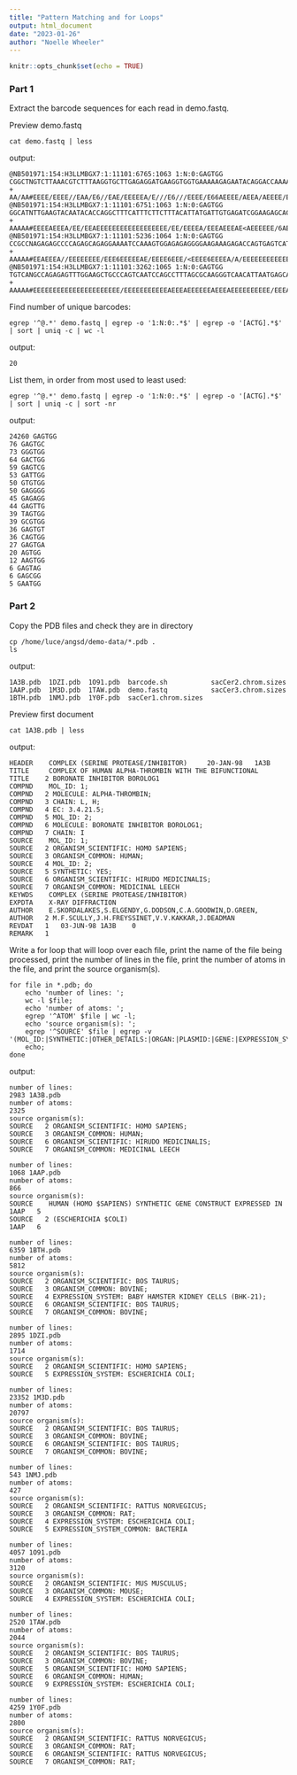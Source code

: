 ```yaml
---
title: "Pattern Matching and for Loops"
output: html_document
date: "2023-01-26"
author: "Noelle Wheeler"
---
```


```r
knitr::opts_chunk$set(echo = TRUE)
```

### Part 1
Extract the barcode sequences for each read in demo.fastq. 

Preview demo.fastq
```{}
cat demo.fastq | less
```

output:
```
@NB501971:154:H3LLMBGX7:1:11101:6765:1063 1:N:0:GAGTGG
CGGCTNGTCTTAAACGTCTTTAAGGTGCTTGAGAGGATGAAGGTGGTGAAAAAGAGAATACAGGACCAAAAGAGGACATCAGGAG
+
AA/AA#EEEE/EEEE//EAA/E6//EAE/EEEEEA/E///E6///EEEE/E66AEEEE/AEEA/AEEEE/E/<EEEEAEEAEEEE
@NB501971:154:H3LLMBGX7:1:11101:6751:1063 1:N:0:GAGTGG
GGCATNTTGAAGTACAATACACCAGGCTTTCATTTCTTCTTTACATTATGATTGTGAGATCGGAAGAGCACACGTCTGAACTCCA
+
AAAAA#EEEEAEEEA/EE/EEAEEEEEEEEEEEEEEEEEE/EE/EEEEA/EEEAEEEAE<AEEEEEE/6AEEAEAEE/EEAEE<<
@NB501971:154:H3LLMBGX7:1:11101:5236:1064 1:N:0:GAGTGG
CCGCCNAGAGAGCCCCAGAGCAGAGGAAAATCCAAAGTGGAGAGAGGGGAAGAAAGAGACCAGTGAGTCATCCGTCCAGAAGGCG
+
AAAAA#EEAEEEA//EEEEEEEE/EEE6EEEEEAE/EEEE6EEE/<EEEE6EEEEA/A/EEEEEEEEEEEE6EEEE<EEEAEEEE
@NB501971:154:H3LLMBGX7:1:11101:3262:1065 1:N:0:GAGTGG
TGTCANGCCAGAGAGTTTGGAAGCTGCCCAGTCAATCCAGCCTTTAGCGCAAGGGTCAACATTAATGAGCACAAGGCCTTCCACA
+
AAAAA#EEEEEEEEEEEEEEEEEEEEEE/EEEEEEEEEEEAEEEAEEEEEEAEEEAEEEEEEEEEE/EEEAEEEEEE<A<
```

Find number of unique barcodes:
```{}
egrep '^@.*' demo.fastq | egrep -o '1:N:0:.*$' | egrep -o '[ACTG].*$' | sort | uniq -c | wc -l
```
output:
```
20
```

List them, in order from most used to least used: 
```{}
egrep '^@.*' demo.fastq | egrep -o '1:N:0:.*$' | egrep -o '[ACTG].*$' | sort | uniq -c | sort -nr
```
output:
````
24260 GAGTGG
76 GAGTGC 
73 GGGTGG  
64 GACTGG  
59 GAGTCG  
53 GATTGG  
50 GTGTGG  
50 GAGGGG  
45 GAGAGG  
44 GAGTTG  
39 TAGTGG  
39 GCGTGG  
36 GAGTGT  
36 CAGTGG  
27 GAGTGA  
20 AGTGG  
12 AAGTGG  
6 GAGTAG  
6 GAGCGG  
5 GAATGG
````

### Part 2
Copy the PDB files and check they are in directory
```{}
cp /home/luce/angsd/demo-data/*.pdb .
ls
```

output:
```
1A3B.pdb  1DZI.pdb  1O91.pdb  barcode.sh           sacCer2.chrom.sizes
1AAP.pdb  1M3D.pdb  1TAW.pdb  demo.fastq           sacCer3.chrom.sizes
1BTH.pdb  1NMJ.pdb  1Y0F.pdb  sacCer1.chrom.sizes
```
Preview first document

```{}
cat 1A3B.pdb | less
```

output:
```
HEADER    COMPLEX (SERINE PROTEASE/INHIBITOR)     20-JAN-98   1A3B              
TITLE     COMPLEX OF HUMAN ALPHA-THROMBIN WITH THE BIFUNCTIONAL                 
TITLE    2 BORONATE INHIBITOR BOROLOG1                                          
COMPND    MOL_ID: 1;                                                            
COMPND   2 MOLECULE: ALPHA-THROMBIN;                                            
COMPND   3 CHAIN: L, H;                                                         
COMPND   4 EC: 3.4.21.5;                                                        
COMPND   5 MOL_ID: 2;                                                           
COMPND   6 MOLECULE: BORONATE INHIBITOR BOROLOG1;                               
COMPND   7 CHAIN: I                                                             
SOURCE    MOL_ID: 1;                                                            
SOURCE   2 ORGANISM_SCIENTIFIC: HOMO SAPIENS;                                   
SOURCE   3 ORGANISM_COMMON: HUMAN;                                              
SOURCE   4 MOL_ID: 2;                                                           
SOURCE   5 SYNTHETIC: YES;                                                      
SOURCE   6 ORGANISM_SCIENTIFIC: HIRUDO MEDICINALIS;                             
SOURCE   7 ORGANISM_COMMON: MEDICINAL LEECH                                     
KEYWDS    COMPLEX (SERINE PROTEASE/INHIBITOR)                                   
EXPDTA    X-RAY DIFFRACTION                                                     
AUTHOR    E.SKORDALAKES,S.ELGENDY,G.DODSON,C.A.GOODWIN,D.GREEN,                 
AUTHOR   2 M.F.SCULLY,J.H.FREYSSINET,V.V.KAKKAR,J.DEADMAN                       
REVDAT   1   03-JUN-98 1A3B    0                                                
REMARK   1  
```

Write a for loop that will loop over each file, print the name of the file being processed, print the number of lines in the file, print the number of atoms in the file, and print the source organism(s).
```{}
for file in *.pdb; do
    echo 'number of lines: ';
    wc -l $file;
    echo 'number of atoms: ';
    egrep '^ATOM' $file | wc -l;
    echo 'source organism(s): ';
    egrep '^SOURCE' $file | egrep -v '(MOL_ID:|SYNTHETIC:|OTHER_DETAILS:|ORGAN:|PLASMID:|GENE:|EXPRESSION_SYSTEM_STRAIN:|EXPRESSION_SYSTEM_GENE:|STRAIN:)';
    echo;
done
```
output:

```{}
number of lines:
2983 1A3B.pdb
number of atoms: 
2325
source organism(s): 
SOURCE   2 ORGANISM_SCIENTIFIC: HOMO SAPIENS;                                   
SOURCE   3 ORGANISM_COMMON: HUMAN;                                              
SOURCE   6 ORGANISM_SCIENTIFIC: HIRUDO MEDICINALIS;                             
SOURCE   7 ORGANISM_COMMON: MEDICINAL LEECH                                     

number of lines: 
1068 1AAP.pdb
number of atoms: 
866
source organism(s): 
SOURCE    HUMAN (HOMO $SAPIENS) SYNTHETIC GENE CONSTRUCT EXPRESSED IN   1AAP   5
SOURCE   2 (ESCHERICHIA $COLI)                                          1AAP   6

number of lines: 
6359 1BTH.pdb
number of atoms: 
5812
source organism(s): 
SOURCE   2 ORGANISM_SCIENTIFIC: BOS TAURUS;                                     
SOURCE   3 ORGANISM_COMMON: BOVINE;                                             
SOURCE   4 EXPRESSION_SYSTEM: BABY HAMSTER KIDNEY CELLS (BHK-21);               
SOURCE   6 ORGANISM_SCIENTIFIC: BOS TAURUS;                                     
SOURCE   7 ORGANISM_COMMON: BOVINE;                                             

number of lines: 
2895 1DZI.pdb
number of atoms: 
1714
source organism(s): 
SOURCE   2 ORGANISM_SCIENTIFIC: HOMO SAPIENS;                                   
SOURCE   5 EXPRESSION_SYSTEM: ESCHERICHIA COLI;                                 

number of lines: 
23352 1M3D.pdb
number of atoms: 
20797
source organism(s): 
SOURCE   2 ORGANISM_SCIENTIFIC: BOS TAURUS;                                     
SOURCE   3 ORGANISM_COMMON: BOVINE;                                             
SOURCE   6 ORGANISM_SCIENTIFIC: BOS TAURUS;                                     
SOURCE   7 ORGANISM_COMMON: BOVINE;                                             

number of lines: 
543 1NMJ.pdb
number of atoms: 
427
source organism(s): 
SOURCE   2 ORGANISM_SCIENTIFIC: RATTUS NORVEGICUS;                              
SOURCE   3 ORGANISM_COMMON: RAT;                                                
SOURCE   4 EXPRESSION_SYSTEM: ESCHERICHIA COLI;                                 
SOURCE   5 EXPRESSION_SYSTEM_COMMON: BACTERIA                                   

number of lines: 
4057 1O91.pdb
number of atoms: 
3120
source organism(s): 
SOURCE   2 ORGANISM_SCIENTIFIC: MUS MUSCULUS;                                   
SOURCE   3 ORGANISM_COMMON: MOUSE;                                              
SOURCE   4 EXPRESSION_SYSTEM: ESCHERICHIA COLI;                                 

number of lines: 
2520 1TAW.pdb
number of atoms: 
2044
source organism(s): 
SOURCE   2 ORGANISM_SCIENTIFIC: BOS TAURUS;                                     
SOURCE   3 ORGANISM_COMMON: BOVINE;                                             
SOURCE   5 ORGANISM_SCIENTIFIC: HOMO SAPIENS;                                   
SOURCE   6 ORGANISM_COMMON: HUMAN;                                              
SOURCE   9 EXPRESSION_SYSTEM: ESCHERICHIA COLI;                                 

number of lines: 
4259 1Y0F.pdb
number of atoms: 
2800
source organism(s): 
SOURCE   2 ORGANISM_SCIENTIFIC: RATTUS NORVEGICUS;                              
SOURCE   3 ORGANISM_COMMON: RAT;                                                
SOURCE   6 ORGANISM_SCIENTIFIC: RATTUS NORVEGICUS;                              
SOURCE   7 ORGANISM_COMMON: RAT;
```
